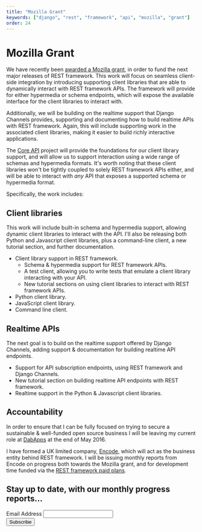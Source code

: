 ```yaml
---
title: "Mozilla Grant"
keywords: ["django", "rest", "framework", "api", "mozilla", "grant"]
order: 24
---
```


# Mozilla Grant

We have recently been [awarded a Mozilla grant](https://blog.mozilla.org/blog/2016/04/13/mozilla-open-source-support-moss-update-q1-2016/), in order to fund the next major releases of REST framework. This work will focus on seamless client-side integration by introducing supporting client libraries that are able to dynamically interact with REST framework APIs. The framework will provide for either hypermedia or schema endpoints, which will expose the available interface for the client libraries to interact with.

Additionally, we will be building on the realtime support that Django Channels provides, supporting and documenting how to build realtime APIs with REST framework. Again, this will include supporting work in the associated client libraries, making it easier to build richly interactive applications.

The [Core API](https://www.coreapi.org/) project will provide the foundations for our client library support, and will allow us to support interaction using a wide range of schemas and hypermedia formats. It's worth noting that these client libraries won't be tightly coupled to solely REST framework APIs either, and will be able to interact with _any_ API that exposes a supported schema or hypermedia format.

Specifically, the work includes:

## Client libraries

This work will include built-in schema and hypermedia support, allowing dynamic client libraries to interact with the API. I'll also be releasing both Python and Javascript client libraries, plus a command-line client, a new tutorial section, and further documentation.

- Client library support in REST framework.
  - Schema & hypermedia support for REST framework APIs.
  - A test client, allowing you to write tests that emulate a client library interacting with your API.
  - New tutorial sections on using client libraries to interact with REST framework APIs.
- Python client library.
- JavaScript client library.
- Command line client.

## Realtime APIs

The next goal is to build on the realtime support offered by Django Channels, adding support & documentation for building realtime API endpoints.

- Support for API subscription endpoints, using REST framework and Django Channels.
- New tutorial section on building realtime API endpoints with REST framework.
- Realtime support in the Python & Javascript client libraries.

## Accountability

In order to ensure that I can be fully focused on trying to secure a sustainable
& well-funded open source business I will be leaving my current role at [DabApps](https://www.dabapps.com/)
at the end of May 2016.

I have formed a UK limited company, [Encode](https://www.encode.io/), which will
act as the business entity behind REST framework. I will be issuing monthly reports
from Encode on progress both towards the Mozilla grant, and for development time
funded via the [REST framework paid plans](funding.md).

<link href="//cdn-images.mailchimp.com/embedcode/classic-10_7.css" rel="stylesheet" type="text/css">
<style type="text/css">
    {/* #mc_embed_signup{background:#fff; clear:left; font:14px Helvetica,Arial,sans-serif; } */}
    /* Add your own MailChimp form style overrides in your site stylesheet or in this style block.
       We recommend moving this block and the preceding CSS link to the HEAD of your HTML file. */
</style>
<div id="mc_embed_signup">
<form action="//encode.us13.list-manage.com/subscribe/post?u=b6b66bb5e4c7cb484a85c8dd7&amp;id=e382ef68ef" method="post" id="mc-embedded-subscribe-form" name="mc-embedded-subscribe-form" class="validate" target="_blank" novalidate>
    <div id="mc_embed_signup_scroll">
    <h2>Stay up to date, with our monthly progress reports...</h2>
<div class="mc-field-group">
    <label for="mce-EMAIL">Email Address </label>
    <input type="email" value="" name="EMAIL" class="required email" id="mce-EMAIL">
</div>
    <div id="mce-responses" class="clear">
        <div class="response" id="mce-error-response" style="display:none"></div>
        <div class="response" id="mce-success-response" style="display:none"></div>
    </div>
    <div style="position: absolute; left: -5000px;" aria-hidden="true"><input type="text" name="b_b6b66bb5e4c7cb484a85c8dd7_e382ef68ef" tabindex="-1" value=""></div>
    <div class="clear"><input type="submit" value="Subscribe" name="subscribe" id="mc-embedded-subscribe" class="button"></div>
    </div>
</form>
</div>
<script type='text/javascript' src='//s3.amazonaws.com/downloads.mailchimp.com/js/mc-validate.js'></script><script type='text/javascript'>(function($) {window.fnames = new Array(); window.ftypes = new Array();fnames[0]='EMAIL';ftypes[0]='email';fnames[1]='FNAME';ftypes[1]='text';fnames[2]='LNAME';ftypes[2]='text';}(jQuery));var $mcj = jQuery.noConflict(true);</script>
